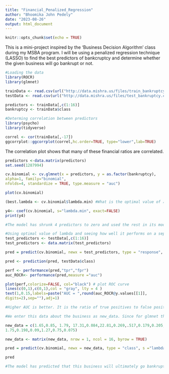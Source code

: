 ```yaml
---
title: "Financial_Penalized_Regression"
author: "Bhoomika John Pedely"
date: "2023-08-26"
output: html_document
---
```


```r
knitr::opts_chunk$set(echo = TRUE)
```

This is a mini-project inspired by the 'Business Decision Algorithm' class during my MSBA program. I will be using a penalized regression technique (LASSO) to find the best predictors of bankcruptcy and determine whether the given business will go bankrupt or not.

```r
#Loading the data
library(ROCR)
library(glmnet)

trainData <- read.csv(url("http://data.mishra.us/files/train_bankruptcy.csv"))
testData <- read.csv(url("http://data.mishra.us/files/test_bankruptcy.csv"))

predictors <- trainData[,c(1:16)]
bankruptcy <- trainData$class
```

```r
#Determing correlation between predictors
library(psycho)
library(tidyverse)

correl <- cor(trainData[,-17])
ggcorrplot::ggcorrplot(correl,hc.order=TRUE, type="lower",lab=TRUE)
```
The correlation plot shows that many of these financial ratios are correlated. 

```r
predictors <-data.matrix(predictors)
set.seed(1287994)

cv.binomial <- cv.glmnet(x = predictors, y = as.factor(bankruptcy),
alpha=1, family="binomial",
nfolds=4, standardize = TRUE, type.measure = "auc")

plot(cv.binomial)
```
```r
(best.lambda <- cv.binomial$lambda.min) #What is the optimal value of λ?

y4<- coef(cv.binomial, s="lambda.min", exact=FALSE)
print(y4)

#The model has shrunk 4 predictors to zero and used the rest in its modelling
```
```r
#Using optimal value of lambda and seeing how well it performs on a separate data set
test_predictors <- testData[,c(1:16)]
test_predictors <- data.matrix(test_predictors)

pred = predict(cv.binomial, newx = test_predictors, type = "response", s ="lambda.min")

pred <- prediction(pred, testData$class)

perf <- performance(pred,"tpr","fpr")
auc_ROCR<- performance(pred,measure ="auc")
```

```r
plot(perf,colorize=FALSE, col="black") # plot ROC curve
lines(c(0,1),c(0,1),col = "gray", lty = 4 )
text(1,0.15,labels=paste("AUC = ",round(auc_ROCR@y.values[[1]],
digits=2),sep=""),adj=1)

#Higher AUC is better. It is the ratio of true positives to false positives. 0.5 AUC means that the models follows random probability and does not add any more explainability to the data. 
```

```r
#We enter this data about the business as new_data. Since for glmnet the data has to be in the form of a matrix, we convert it to a matrix with one row (nrow =1) and sixteen columns (ncol = 16). For the predict function, we use type = class so that the output is in the form of a class (will face bankruptcy = 0 versus will not face bankruptcy =1) with the highest predicted probability.

new_data = c(1.65,0.85, 1.79, 17.31,0.084,22.81,0.269,.517,0.179,0.205,
1.75,0.198,0.09,1.27,0.75,0.075)

new_data <- matrix(new_data, nrow = 1, ncol = 16, byrow = TRUE)

pred = predict(cv.binomial, newx = new_data, type = "class", s ="lambda.min")

pred

#The model has predicted that this business will ultimately go bankrupt.
```

